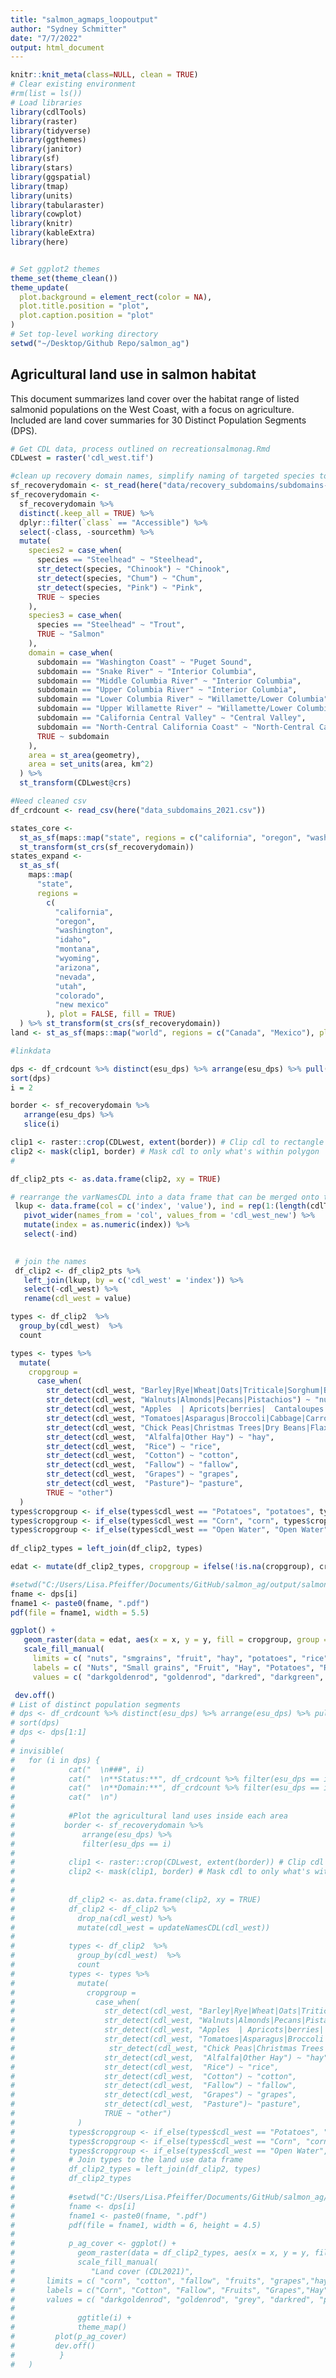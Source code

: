 ```yaml
---
title: "salmon_agmaps_loopoutput"
author: "Sydney Schmitter"
date: "7/7/2022"
output: html_document
---
```


```r
knitr::knit_meta(class=NULL, clean = TRUE)
# Clear existing environment
#rm(list = ls())
# Load libraries
library(cdlTools)
library(raster)
library(tidyverse)
library(ggthemes)
library(janitor)
library(sf)
library(stars)
library(ggspatial)
library(tmap)
library(units)
library(tabularaster)
library(cowplot)
library(knitr)
library(kableExtra)
library(here)


# Set ggplot2 themes
theme_set(theme_clean())
theme_update(
  plot.background = element_rect(color = NA),
  plot.title.position = "plot",
  plot.caption.position = "plot"
)
# Set top-level working directory
setwd("~/Desktop/Github Repo/salmon_ag")
```

## Agricultural land use in salmon habitat

This document summarizes land cover over the habitat range of listed salmonid populations on the West Coast, with a focus on agriculture. Included are land cover summaries for 30 Distinct Population Segments (DPS).

```r
# Get CDL data, process outlined on recreationsalmonag.Rmd
CDLwest = raster('cdl_west.tif')

#clean up recovery domain names, simplify naming of targeted species to summarize
sf_recoverydomain <- st_read(here("data/recovery_subdomains/subdomains-ver7.shp")) %>% clean_names()
sf_recoverydomain <-
  sf_recoverydomain %>%
  distinct(.keep_all = TRUE) %>%
  dplyr::filter(`class` == "Accessible") %>%
  select(-class, -sourcethm) %>%
  mutate(
    species2 = case_when(
      species == "Steelhead" ~ "Steelhead",
      str_detect(species, "Chinook") ~ "Chinook",
      str_detect(species, "Chum") ~ "Chum",
      str_detect(species, "Pink") ~ "Pink",
      TRUE ~ species
    ),
    species3 = case_when(
      species == "Steelhead" ~ "Trout",
      TRUE ~ "Salmon"
    ),
    domain = case_when(
      subdomain == "Washington Coast" ~ "Puget Sound",
      subdomain == "Snake River" ~ "Interior Columbia",
      subdomain == "Middle Columbia River" ~ "Interior Columbia",
      subdomain == "Upper Columbia River" ~ "Interior Columbia",
      subdomain == "Lower Columbia River" ~ "Willamette/Lower Columbia",
      subdomain == "Upper Willamette River" ~ "Willamette/Lower Columbia",
      subdomain == "California Central Valley" ~ "Central Valley",
      subdomain == "North-Central California Coast" ~ "North-Central California Coast",
      TRUE ~ subdomain
    ),
    area = st_area(geometry),
    area = set_units(area, km^2)
  ) %>%
  st_transform(CDLwest@crs)

#Need cleaned csv
df_crdcount <- read_csv(here("data_subdomains_2021.csv"))

states_core <- 
  st_as_sf(maps::map("state", regions = c("california", "oregon", "washington", "idaho"), plot = FALSE, fill = TRUE)) %>%
  st_transform(st_crs(sf_recoverydomain))
states_expand <-
  st_as_sf(
    maps::map(
      "state", 
      regions = 
        c(
          "california", 
          "oregon", 
          "washington", 
          "idaho", 
          "montana", 
          "wyoming",
          "arizona",
          "nevada",
          "utah",
          "colorado",
          "new mexico"
        ), plot = FALSE, fill = TRUE)
  ) %>% st_transform(st_crs(sf_recoverydomain))
land <- st_as_sf(maps::map("world", regions = c("Canada", "Mexico"), plot = FALSE, fill = TRUE)) %>% st_transform(st_crs(sf_recoverydomain))

#linkdata
```

```r
dps <- df_crdcount %>% distinct(esu_dps) %>% arrange(esu_dps) %>% pull(esu_dps)
sort(dps)
i = 2

border <- sf_recoverydomain %>%
   arrange(esu_dps) %>%
   slice(i)

clip1 <- raster::crop(CDLwest, extent(border)) # Clip cdl to rectangle extents of the polygon
clip2 <- mask(clip1, border) # Mask cdl to only what's within polygon
#  

df_clip2_pts <- as.data.frame(clip2, xy = TRUE)

# rearrange the varNamesCDL into a data frame that can be merged onto the df_clip2
 lkup <- data.frame(col = c('index', 'value'), ind = rep(1:(length(cdlTools::varNamesCDL)/2), each = 2), cdl_west_new = cdlTools::varNamesCDL) %>%
   pivot_wider(names_from = 'col', values_from = 'cdl_west_new') %>%
   mutate(index = as.numeric(index)) %>%
   select(-ind)

 
 # join the names
 df_clip2 <- df_clip2_pts %>% 
   left_join(lkup, by = c('cdl_west' = 'index')) %>%
   select(-cdl_west) %>%
   rename(cdl_west = value)

types <- df_clip2  %>%
  group_by(cdl_west)  %>%
  count

types <- types %>%
  mutate(
    cropgroup =
      case_when(
        str_detect(cdl_west, "Barley|Rye|Wheat|Oats|Triticale|Sorghum|Buckwheat|Millet|Dbl") ~ "smgrains",
        str_detect(cdl_west, "Walnuts|Almonds|Pecans|Pistachios") ~ "nuts" ,
        str_detect(cdl_west, "Apples  | Apricots|berries|  Cantaloupes|Cherries|Citrus|Watermelons|Melons|Nectarines|Oranges|Peaches|Pears|Plums|Pomegranates|Other Tree|Olives") ~ "fruits",
        str_detect(cdl_west, "Tomatoes|Asparagus|Broccoli|Cabbage|Carrots|Cauliflower|Cucumbers|Garlic|Gourds|Greens|Lettuce|Onions|Peas|Peppers|Popcorn|Pumpkins|Radish|Squash|Sweet Corn|Sweet Potatoes|Turnips") ~ "vegetables",
        str_detect(cdl_west, "Chick Peas|Christmas Trees|Dry Beans|Flaxseed|Herbs|Hops|Lentils|Mint|Misc Vegs|Mustard|Other Crops|Rape|Safflower|Sod/Grass Seed|Sugarbeets|Sunflower|Vetch") ~ "other_crops",
        str_detect(cdl_west,  "Alfalfa|Other Hay") ~ "hay",
        str_detect(cdl_west,  "Rice") ~ "rice",
        str_detect(cdl_west,  "Cotton") ~ "cotton",
        str_detect(cdl_west,  "Fallow") ~ "fallow",
        str_detect(cdl_west,  "Grapes") ~ "grapes",
        str_detect(cdl_west,  "Pasture")~ "pasture",
        TRUE ~ "other")
  )
types$cropgroup <- if_else(types$cdl_west == "Potatoes", "potatoes", types$cropgroup)
types$cropgroup <- if_else(types$cdl_west == "Corn", "corn", types$cropgroup)
types$cropgroup <- if_else(types$cdl_west == "Open Water", "Open Water", types$cropgroup)
          
df_clip2_types = left_join(df_clip2, types)

edat <- mutate(df_clip2_types, cropgroup = ifelse(!is.na(cropgroup), cropgroup, 'missing'))

#setwd("C:/Users/Lisa.Pfeiffer/Documents/GitHub/salmon_ag/output/salmonid_ag_maps/")
fname <- dps[i]
fname1 <- paste0(fname, ".pdf")
pdf(file = fname1, width = 5.5)

ggplot() +
   geom_raster(data = edat, aes(x = x, y = y, fill = cropgroup, group = cropgroup)) +
   scale_fill_manual(
     limits = c( "nuts", "smgrains", "fruit", "hay", "potatoes", "rice", "cotton", "fallow", "grapes", "veg", "corn", "othercrops", "Open Water", "Pasture", "other", "missing"),
     labels = c( "Nuts", "Small grains", "Fruit", "Hay", "Potatoes", "Rice", "Cotton", "Fallow cropland", "Grapes", "Vegetables", "Corn", "Other crops", "Open Water", "Pasture", "other", "missing"),
     values = c( "darkgoldenrod", "goldenrod", "darkred", "darkgreen", "black",  "violet","pink", "grey", "purple", "lightgreen", "gold", "lightblue", "darkblue", "springgreen3", "antiquewhite1", "dark grey"))

 dev.off()
# List of distinct population segments 
# dps <- df_crdcount %>% distinct(esu_dps) %>% arrange(esu_dps) %>% pull(esu_dps)
# sort(dps)
# dps <- dps[1:1]
# 
# invisible(
#   for (i in dps) { 
#            cat("  \n###", i)
#            cat("  \n**Status:**", df_crdcount %>% filter(esu_dps == i) %>% pull(status))
#            cat("  \n**Domain:**", df_crdcount %>% filter(esu_dps == i) %>% pull(domain))
#            cat("  \n")
#            
#            #Plot the agricultural land uses inside each area
#           border <- sf_recoverydomain %>% 
#               arrange(esu_dps) %>% 
#               filter(esu_dps == i)
#            
#            clip1 <- raster::crop(CDLwest, extent(border)) # Clip cdl to rectangle extents of the polygon
#            clip2 <- mask(clip1, border) # Mask cdl to only what's within polygon
#            
#            
#            df_clip2 <- as.data.frame(clip2, xy = TRUE)
#            df_clip2 <- df_clip2 %>% 
#              drop_na(cdl_west) %>% 
#              mutate(cdl_west = updateNamesCDL(cdl_west))
#            
#            types <- df_clip2  %>%
#              group_by(cdl_west)  %>%
#              count
#            types <- types %>%
#              mutate(
#                cropgroup = 
#                  case_when(
#                    str_detect(cdl_west, "Barley|Rye|Wheat|Oats|Triticale|Sorghum|Buckwheat|Millet|Dbl") ~ "smgrains",
#                    str_detect(cdl_west, "Walnuts|Almonds|Pecans|Pistachios") ~ "nuts" ,
#                    str_detect(cdl_west, "Apples  | Apricots|berries|  Cantaloupes|Cherries|Citrus|Watermelons|Melons|Nectarines|Oranges|Peaches|Pears|Plums|Pomegranates|Other Tree|Olives") ~ "fruits",
#                    str_detect(cdl_west, "Tomatoes|Asparagus|Broccoli|Cabbage|Carrots|Cauliflower|Cucumbers|Garlic|Gourds|Greens|Lettuce|Onions|Peas|Peppers|Popcorn|Pumpkins|Radish|Squash|Sweet Corn|Sweet Potatoes|Turnips") ~ "vegetables",
#                     str_detect(cdl_west, "Chick Peas|Christmas Trees|Dry Beans|Flaxseed|Herbs|Hops|Lentils|Mint|Misc Vegs|Mustard|Other Crops|Rape|Safflower|Sod/Grass Seed|Sugarbeets|Sunflower|Vetch") ~ "other_crops",
#                    str_detect(cdl_west,  "Alfalfa|Other Hay") ~ "hay",
#                    str_detect(cdl_west,  "Rice") ~ "rice",
#                    str_detect(cdl_west,  "Cotton") ~ "cotton",
#                    str_detect(cdl_west,  "Fallow") ~ "fallow",
#                    str_detect(cdl_west,  "Grapes") ~ "grapes",
#                    str_detect(cdl_west,  "Pasture")~ "pasture",
#                    TRUE ~ "other")
#              )
#            types$cropgroup <- if_else(types$cdl_west == "Potatoes", "potatoes", types$cropgroup)
#            types$cropgroup <- if_else(types$cdl_west == "Corn", "corn", types$cropgroup)
#            types$cropgroup <- if_else(types$cdl_west == "Open Water", "Open Water", types$cropgroup)
#            # Join types to the land use data frame
#            df_clip2_types = left_join(df_clip2, types)
#            df_clip2_types 
#            
#            #setwd("C:/Users/Lisa.Pfeiffer/Documents/GitHub/salmon_ag/output/salmonid_ag_maps/")
#            fname <- dps[i]
#            fname1 <- paste0(fname, ".pdf")
#            pdf(file = fname1, width = 6, height = 4.5)
#            
#            p_ag_cover <- ggplot() +
#              geom_raster(data = df_clip2_types, aes(x = x, y = y, fill = cropgroup)) +
#              scale_fill_manual(
#                 "Land cover (CDL2021)",
#       limits = c( "corn", "cotton", "fallow", "fruits", "grapes","hay","other_crops", "nuts",  "pasture", "potatoes", "rice", "smgrains",  "vegetables", "Open Water", "other"),
#       labels = c("Corn", "Cotton", "Fallow", "Fruits", "Grapes","Hay","Other Crops", "Nuts", "Pasture", "Potatoes", "Rice", "Small Grains",  "Vegetables", "Open Water", "Other"),
#       values = c( "darkgoldenrod", "goldenrod", "grey", "darkred", "purple", "lightgreen", "gold", "tan", "darkgreen", "black", "violet","pink",  "springgreen3", "darkblue", "antiquewhite1")) +
#   
#              ggtitle(i) +
#              theme_map()
#         plot(p_ag_cover)
#         dev.off()
#          }
#   )

```
